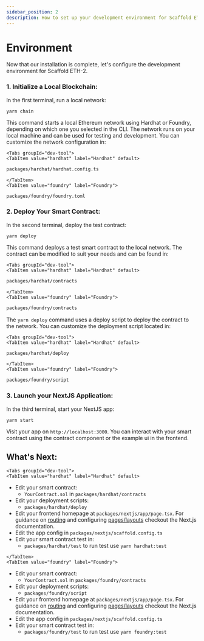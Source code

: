 ```yaml
---
sidebar_position: 2
description: How to set up your development environment for Scaffold ETH-2.
---
```


# Environment

Now that our installation is complete, let's configure the development environment for Scaffold ETH-2.

### 1. **Initialize a Local Blockchain**:

In the first terminal, run a local network:

```
yarn chain
```

This command starts a local Ethereum network using Hardhat or Foundry, depending on which one you selected in the CLI. The network runs on your local machine and can be used for testing and development. You can customize the network configuration in:

```mdx-code-block
<Tabs groupId="dev-tool">
<TabItem value="hardhat" label="Hardhat" default>
```

```sh
packages/hardhat/hardhat.config.ts
```

```mdx-code-block
</TabItem>
<TabItem value="foundry" label="Foundry">
```

```sh
packages/foundry/foundry.toml
```
</TabItem>
</Tabs>

### 2. **Deploy Your Smart Contract**:

In the second terminal, deploy the test contract:

```
yarn deploy
```

This command deploys a test smart contract to the local network. The contract can be modified to suit your needs and can be found in:

```mdx-code-block
<Tabs groupId="dev-tool">
<TabItem value="hardhat" label="Hardhat" default>
```

```sh
packages/hardhat/contracts
```

```mdx-code-block
</TabItem>
<TabItem value="foundry" label="Foundry">
```

```sh
packages/foundry/contracts
```
</TabItem>
</Tabs>

The `yarn deploy` command uses a deploy script to deploy the contract to the network. You can customize the deployment script located in:

```mdx-code-block
<Tabs groupId="dev-tool">
<TabItem value="hardhat" label="Hardhat" default>
```

```sh
packages/hardhat/deploy
```

```mdx-code-block
</TabItem>
<TabItem value="foundry" label="Foundry">
```

```sh
packages/foundry/script
```
</TabItem>
</Tabs>

### 3. **Launch your NextJS Application**:

In the third terminal, start your NextJS app:

```
yarn start
```

Visit your app on `http://localhost:3000`. You can interact with your smart contract using the contract component or the example ui in the frontend.

## What's Next:

```mdx-code-block
<Tabs groupId="dev-tool">
<TabItem value="hardhat" label="Hardhat" default>
```

- Edit your smart contract:
  - `YourContract.sol` in `packages/hardhat/contracts`
- Edit your deployment scripts:
  - `packages/hardhat/deploy`
- Edit your frontend homepage at `packages/nextjs/app/page.tsx`. For guidance on [routing](https://nextjs.org/docs/app/building-your-application/routing/defining-routes) and configuring [pages/layouts](https://nextjs.org/docs/app/building-your-application/routing/pages-and-layouts) checkout the Next.js documentation.
- Edit the app config in `packages/nextjs/scaffold.config.ts`
- Edit your smart contract test in:
  - `packages/hardhat/test` to run test use `yarn hardhat:test`

```mdx-code-block
</TabItem>
<TabItem value="foundry" label="Foundry">
```

- Edit your smart contract:
  - `YourContract.sol` in `packages/foundry/contracts`
- Edit your deployment scripts:
  - `packages/foundry/script`
- Edit your frontend homepage at `packages/nextjs/app/page.tsx`. For guidance on [routing](https://nextjs.org/docs/app/building-your-application/routing/defining-routes) and configuring [pages/layouts](https://nextjs.org/docs/app/building-your-application/routing/pages-and-layouts) checkout the Next.js documentation.
- Edit the app config in `packages/nextjs/scaffold.config.ts`
- Edit your smart contract test in:
  - `packages/foundry/test` to run test use `yarn foundry:test`

</TabItem>
</Tabs>

